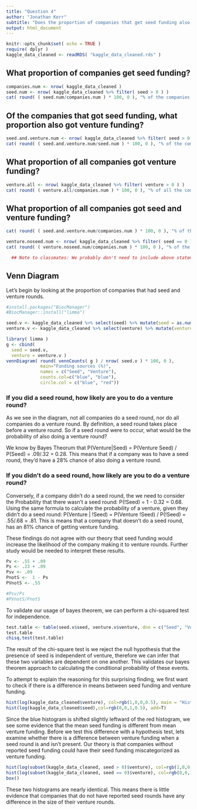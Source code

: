 ---
title: "Question 4"
author: "Jonathan Kerr"
subtitle: "Does the proportion of companies that get seed funding also get venture funding?"
output: html_document
---

```{r setup, include=FALSE}
knitr::opts_chunk$set( echo = TRUE )
require( dplyr )
kaggle_data_cleaned <- readRDS( "kaggle_data_cleaned.rds" )
```

## What proportion of companies get seed funding?

```{r}
companies.num <- nrow( kaggle_data_cleaned )
seed.num <- nrow( kaggle_data_cleaned %>% filter( seed > 0 ) )
cat( round( ( seed.num/companies.num ) * 100, 0 ), "% of the companies received seed funding", sep = "" )
```

## Of the companies that got seed funding, what proportion also got venture funding?

```{r}
seed.and.venture.num <- nrow( kaggle_data_cleaned %>% filter( seed > 0 ) %>% filter( venture > 0 ) )
cat( round( ( seed.and.venture.num/seed.num ) * 100, 0 ), "% of the companies that received seed funding also received venture funding.", sep = "" )
```

## What proportion of all companies got venture funding?
```{r}
venture.all <- nrow( kaggle_data_cleaned %>% filter( venture > 0 ) )
cat( round( ( venture.all/companies.num ) * 100, 0 ), "% of all the companies sampled recieved venture funding.", sep = "" )
```

## What proportion of all companies got seed and venture funding?
```{r}
cat( round( ( seed.and.venture.num/companies.num ) * 100, 0 ), "% of the companeies that had seed funding also had venture funding.", sep = "" )
```


```{r}
venture.noseed.num <- nrow( kaggle_data_cleaned %>% filter( seed == 0 ) %>% filter( venture > 0 ) )
cat( round( ( venture.noseed.num/companies.num ) * 100, 0 ), "% of the companeies that didn't have seed funding also had venture funding.", sep = "" )
```


```{r, echo=FALSE}
  ## Note to classmates: We probably don't need to include above statements.  I suspect the following would cover it.
```


## Venn Diagram

Let's begin by looking at the proportion of companies that had seed and venture rounds.

```{r, echo=FALSE}
#install.packages("BiocManager")
#BiocManager::install("limma")

seed.v <- kaggle_data_cleaned %>% select(seed) %>% mutate(seed = as.numeric(seed > 0) ) 
venture.v <- kaggle_data_cleaned %>% select(venture) %>% mutate(venture = as.numeric(venture > 0) ) 

library( limma )
g <- cbind(
  seed = seed.v, 
  venture = venture.v )
vennDiagram( round( vennCounts( g ) / nrow( seed.v ) * 100, 0 ),
             main="Funding sources (%)",
             names = c("Seed", "Venture"),
             counts.col=c("blue", "blue"),
             circle.col = c("blue", "red"))
```

### If you did a seed round, how likely are you to do a venture round?

As we see in the diagram, not all companies do a seed round, nor do all companies do a venture round.  By definition, a seed round takes place before a venture round.  So if a seed round were to occur, what would be the probability of also doing a venture round?  

We know by Bayes Theorum that P(Venture|Seed) = P(Venture \cap Seed) / P(Seed) = .09/.32 = 0.28.  This means that if a company was to have a seed round, they'd have a 28% chance of also doing a venture round.

### If you didn't do a seed round, how likely are you to do a venture round?

Conversely, if a company didn't do a seed round, the we need to consider the Probability that there wasn't a seed round: P(!Seed) = 1 - 0.32 = 0.68.  Using the same formula to calculate the probability of a venture, given they didn't do a seed round: P(Venture | !Seed) =  P(Venture \cap !Seed) / P(!Seed) = .55/.68 = .81.  This is means that a company that doesn't do a seed round, has an 81% chance of getting venture funding.  

These findings do not agree with our theory that seed funding would increase the likelihood of the company making it to venture rounds. Further study would be needed to interpret these results. 
```{r, echo=FALSE}
Pv <- .55 + .09
Ps <- .23 + .09
Psv <- .09
PnotS <-  1 - Ps
PVnotS <- .55

#Psv/Ps
#PVnotS/PnotS  
```

To validate our usage of bayes theorem, we can perform a chi-squared test for independence.
```{r}
test.table <- table(seed.v$seed, venture.v$venture, dnn = c("Seed", "Venture"))
test.table
chisq.test(test.table)
```

The result of the chi-square test is we reject the null hypothesis that the presence of seed is independent of venture, therefore we can infer that these two variables are dependent on one another. This validates our bayes theorem approach to calculating the conditional probability of these events.


To attempt to explain the reasoning for this surprising finding, we first want to check if there is a difference in means between seed funding and venture funding.
```{r}
hist(log(kaggle_data_cleaned$venture), col=rgb(1,0,0,0.5), main = "Histogram of log transformed seed(b) and venture(r) funding")
hist(log(kaggle_data_cleaned$seed),col=rgb(0,0,1,0.5), add=T)
```
Since the blue histogram is shifted slightly leftward of the red histogram, we see some evidence that the mean seed funding is different from mean venture funding. Before we test this difference with a hypothesis test, lets examine whether there is a difference between venture funding when a seed round is and isn't present. Our theory is that companies without reported seed funding could have their seed funding miscategorized as venture funding.

```{r}
hist(log(subset(kaggle_data_cleaned, seed > 0)$venture), col=rgb(1,0,0,0.5), main = "Histogram of log trans. venture funding with(r) and without(b) seed", ylim =  c(0,3000))
hist(log(subset(kaggle_data_cleaned, seed == 0)$venture), col=rgb(0,0,1,0.5), add=T)
box()
```
These two histograms are nearly identical. This means there is little evidence that companies that do not have reported seed rounds have any difference in the size of their venture rounds.




